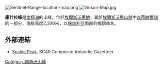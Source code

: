 [[Image:Sentinel-Range-location-map.png|thumb]]
[[Image:Vinson-Map.jpg|thumb]]

{{coord|78|26|16|S|84|48|23|W|display=title}}

'''庫什拉峰'''是[[南極洲|南極洲]]的山峰，位於[[埃爾斯沃思地|埃爾斯沃思地]]，屬於[[埃爾斯沃思山脈|埃爾斯沃思山脈]]中[[森蒂納爾嶺|森蒂納爾嶺]]的一部分，海拔高度2,300米，以[[保加利亞|保加利亞]]南部的鄉鎮命名。

==外部連結==
* [http://data.aad.gov.au/aadc/gaz/scar/display_name.cfm?gaz_id=137245 Kushla Peak.] {{Wayback|url=http://data.aad.gov.au/aadc/gaz/scar/display_name.cfm?gaz_id=137245 |date=20120614042004 }} SCAR Composite Antarctic Gazetteer.

{{DEFAULTSORT:Kushla Peak}}
[[Category:南極洲山峰|Category:南極洲山峰]]


{{EllsworthLand-geo-stub}}